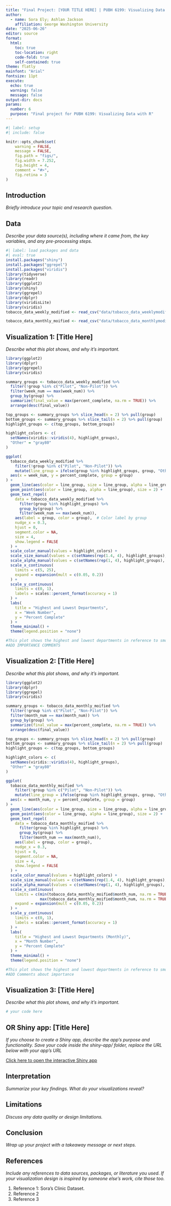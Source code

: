 ```yaml
---
title: "Final Project: [YOUR TITLE HERE] | PUBH 6199: Visualizing Data with R"
author:
  - name: Sora Ely; Ashlan Jackson
    affiliation: George Washington University
date: "2025-06-26"
editor: source
format: 
  html:
    toc: true
    toc-location: right
    code-fold: true
    self-contained: true
theme: flatly
mainfont: "Arial"
fontsize: 11pt
execute:
  echo: true
  warning: false
  message: false
output-dir: docs
params:
  number: 6
  purpose: "Final project for PUBH 6199: Visualizing Data with R"
---
```



```r
#| label: setup
#| include: false

knitr::opts_chunk$set(
    warning = FALSE,
    message = FALSE,
    fig.path = "figs/",
    fig.width = 7.252,
    fig.height = 4,
    comment = "#>",
    fig.retina = 3
)
```

## Introduction

_Briefly introduce your topic and research question._

## Data

_Describe your data source(s), including where it came from, the key variables, and any pre-processing steps._

```r
#| label: load packages and data
#| eval: true
install.packages("shiny")
install.packages("ggrepel")
install.packages("viridis")
library(tidyverse)
library(readr)
library(ggplot2)
library(shiny)
library(ggrepel)
library(dplyr)
library(viridisLite)
library(viridis)
tobacco_data_weekly_modified <- read_csv("data/tobacco_data_weeklymodified.csv")

tobacco_data_monthly_moified <- read_csv("data/tobacco_data_monthlymodified.csv")


```   

## Visualization 1: [Title Here]

_Describe what this plot shows, and why it's important._

```r
library(ggplot2)
library(dplyr)
library(ggrepel)
library(viridis)

summary_groups <- tobacco_data_weekly_modified %>%
  filter(!group %in% c("Pilot", "Non-Pilot")) %>%
  filter(week_num == max(week_num)) %>%
  group_by(group) %>%
  summarize(final_value = max(percent_complete, na.rm = TRUE)) %>%
  arrange(desc(final_value))

top_groups <- summary_groups %>% slice_head(n = 2) %>% pull(group)
bottom_groups <- summary_groups %>% slice_tail(n = 2) %>% pull(group)
highlight_groups <- c(top_groups, bottom_groups)

highlight_colors <- c(
  setNames(viridis::viridis(4), highlight_groups),
  "Other" = "gray80"
)

ggplot(
  tobacco_data_weekly_modified %>%
    filter(!group %in% c("Pilot", "Non-Pilot")) %>%
    mutate(line_group = ifelse(group %in% highlight_groups, group, "Other")),
  aes(x = week_num, y = percent_complete, group = group)
) +
  geom_line(aes(color = line_group, size = line_group, alpha = line_group)) +
  geom_point(aes(color = line_group, alpha = line_group), size = 2) +
  geom_text_repel(
    data = tobacco_data_weekly_modified %>%
      filter(group %in% highlight_groups) %>%
      group_by(group) %>%
      filter(week_num == max(week_num)),
    aes(label = group, color = group),  # Color label by group
    nudge_x = 0.3,
    hjust = 0,
    segment.color = NA,
    size = 4,
    show.legend = FALSE
  ) +
  scale_color_manual(values = highlight_colors) +
  scale_size_manual(values = c(setNames(rep(1.4, 4), highlight_groups), "Other" = 0.6)) +
  scale_alpha_manual(values = c(setNames(rep(1, 4), highlight_groups), "Other" = 0.3)) +
  scale_x_continuous(
    limits = c(5, 25),
    expand = expansion(mult = c(0.05, 0.2))
  ) +
  scale_y_continuous(
    limits = c(0, 1),
    labels = scales::percent_format(accuracy = 1)
  ) +
  labs(
    title = "Highest and Lowest Departments",
    x = "Week Number",
    y = "Percent Complete"
  ) +
  theme_minimal() +
  theme(legend.position = "none")

#This plot shows the highest and lowest departments in reference to smoking status per week.
#ADD IMPORTANCE COMMENTS

```

## Visualization 2: [Title Here]

_Describe what this plot shows, and why it's important._

```r
library(ggplot2)
library(dplyr)
library(ggrepel)
library(viridis)

summary_groups <- tobacco_data_monthly_moified %>%
  filter(!group %in% c("Pilot", "Non-Pilot")) %>%
  filter(month_num == max(month_num)) %>%
  group_by(group) %>%
  summarize(final_value = max(percent_complete, na.rm = TRUE)) %>%
  arrange(desc(final_value))

top_groups <- summary_groups %>% slice_head(n = 2) %>% pull(group)
bottom_groups <- summary_groups %>% slice_tail(n = 2) %>% pull(group)
highlight_groups <- c(top_groups, bottom_groups)

highlight_colors <- c(
  setNames(viridis::viridis(4), highlight_groups),
  "Other" = "gray80"
)

ggplot(
  tobacco_data_monthly_moified %>%
    filter(!group %in% c("Pilot", "Non-Pilot")) %>%
    mutate(line_group = ifelse(group %in% highlight_groups, group, "Other")),
  aes(x = month_num, y = percent_complete, group = group)
) +
  geom_line(aes(color = line_group, size = line_group, alpha = line_group)) +
  geom_point(aes(color = line_group, alpha = line_group), size = 2) +
  geom_text_repel(
    data = tobacco_data_monthly_moified %>%
      filter(group %in% highlight_groups) %>%
      group_by(group) %>%
      filter(month_num == max(month_num)),
    aes(label = group, color = group),
    nudge_x = 0.3,
    hjust = 0,
    segment.color = NA,
    size = 4,
    show.legend = FALSE
  ) +
  scale_color_manual(values = highlight_colors) +
  scale_size_manual(values = c(setNames(rep(1.4, 4), highlight_groups), "Other" = 0.6)) +
  scale_alpha_manual(values = c(setNames(rep(1, 4), highlight_groups), "Other" = 0.3)) +
  scale_x_continuous(
    limits = c(min(tobacco_data_monthly_moified$month_num, na.rm = TRUE),
               max(tobacco_data_monthly_moified$month_num, na.rm = TRUE) + 1),
    expand = expansion(mult = c(0.05, 0.2))
  ) +
  scale_y_continuous(
    limits = c(0, 1),
    labels = scales::percent_format(accuracy = 1)
  ) +
  labs(
    title = "Highest and Lowest Departments (Monthly)",
    x = "Month Number",
    y = "Percent Complete"
  ) +
  theme_minimal() +
  theme(legend.position = "none")

#This plot shows the highest and lowest departments in reference to smoking status per month.
#ADD Comments about importance


```

## Visualization 3: [Title Here]

_Describe what this plot shows, and why it's important._

```r
# your code here
```

## OR Shiny app: [Title Here]

_If you choose to create a Shiny app, describe the app's purpose and functionality. Save your code inside the shiny-app/ folder, replace the URL below with your app's URL_

[Click here to open the interactive Shiny app](https://cindyhu.shinyapps.io/two-files-app/)

## Interpretation

_Summarize your key findings. What do your visualizations reveal?_

## Limitations

_Discuss any data quality or design limitations._

## Conclusion

_Wrap up your project with a takeaway message or next steps._

## References

_Include any references to data sources, packages, or literature you used. If your visualization design is inspired by someone else's work, cite those too._

1. Reference 1: Sora's Clinic Dataset. 
2. Reference 2
3. Reference 3

